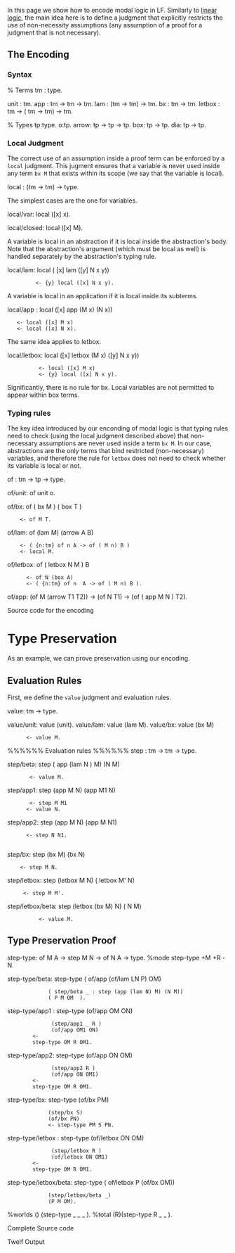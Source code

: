 In this page we show how to encode modal logic in LF. Similarly to [[linear logic]], the main idea here is to define a judgment that explicitly restricts the use of non-necessity assumptions (any assumption of a proof for a judgment that is not necessary). 

== The Encoding ==
=== Syntax ===
<twelf>
% Terms
tm : type.

unit : tm.
app : tm -> tm -> tm.
lam : (tm -> tm) -> tm.
bx : tm -> tm.
letbox : tm -> ( tm -> tm) -> tm.

% Types
tp:type.
o:tp.
arrow: tp -> tp -> tp.
box: tp -> tp.
dia: tp -> tp.

</twelf>

=== Local Judgment ===
The correct use of an assumption inside a proof term can be enforced by a <tt>local</tt> judgment. This jugment ensures that a variable is never used inside any term <tt> bx M </tt> that exists within its scope (we say that the variable is local). 

<twelf>
local : (tm -> tm) -> type.
</twelf>

The simplest cases are the one for variables.

<twelf>
local/var:  local ([x] x).
</twelf>

<twelf>
local/closed:  local ([x] M).
</twelf>


A variable is local in an abstraction if it is local inside the abstraction's body. Note that the abstraction's argument (which must be local as well) is handled separately by the abstraction's typing rule.   

<twelf>
local/lam: local ( [x] lam ([y] N x y))
      	  <- {y} local ([x] N x y).
</twelf>

A variable is local in an application if it is local inside its subterms.

<twelf>
local/app : local ([x] app (M x) (N x))
	<- local ([x] M x)
	<- local ([x] N x).
</twelf>

The same idea applies to letbox.

<twelf>
local/letbox: local ([x] letbox (M x) ([y] N x y))
       	   <- local ([x] M x)
           <- {y} local ([x] N x y).
</twelf>

Significantly, there is no rule for bx.  Local variables are not permitted to appear within box terms.

=== Typing rules ===
The key idea introduced by our enconding of modal logic is that typing rules need to check (using the local judgment described above) that non-necessary assumptions are never used inside a term <tt>bx M </tt>. In our case, abstractions are the only terms that bind restricted (non-necessary) variables, and therefore the rule for <tt>letbox</tt> does not need to check whether its variable is local or not. 


<twelf>
of : tm -> tp -> type. 

of/unit: of unit o.

of/bx:  of ( bx M ) ( box T ) 
	 <- of M T.

of/lam:  of (lam M) (arrow A  B) 
	 <- ( {n:tm} of n A -> of ( M n) B )
	 <- local M.

of/letbox: of ( letbox N M ) B 
	   <- of N (box A) 
	   <- ( {n:tm} of n  A -> of ( M n) B ). 

of/app: (of M (arrow T1  T2)) ->  (of N T1) -> (of ( app M N ) T2).
</twelf>

<twelflink>Source code for the encoding</twelflink>

= Type Preservation =
As an example, we can prove preservation using our encoding.

== Evaluation Rules ==
First, we define the <tt>value</tt> judgment and evaluation rules.

<twelf>
value: tm -> type.

value/unit: value (unit).
value/lam: value (lam M).
value/bx: value (bx M)
	   <- value M.


%%%%%% Evaluation rules %%%%%%
step : tm -> tm -> type.

step/beta: step ( app (lam N ) M) (N M)
	    <- value M.

step/app1: step (app M N) (app M1 N) 
	    <- step M M1
	   <- value N.

step/app2: step (app M N) (app M N1) 
       <- step N N1.
      

step/bx: step (bx M) (bx N) 
     <- step M N.

step/letbox: step (letbox M N) ( letbox M' N) 
	  <- step M M'.


step/letbox/beta: step (letbox (bx M) N) ( N M)
		   <- value M.

</twelf>

== Type Preservation Proof ==
<twelf>
step-type: of M A -> step M N -> of N A -> type.
%mode step-type +M +R -N.

step-type/beta: step-type  ( of/app (of/lam LN P) OM)
	 	      ( step/beta _ : step (app (lam N) M) (N M))
		      ( P M OM  ).





step-type/app1 : step-type (of/app OM ON)
	  	       (step/app1 _ R )
		       (of/app OM1 ON) 
		 <-
		 step-type OM R OM1. 


step-type/app2: step-type (of/app ON OM)
	  	       (step/app2 R )
		       (of/app ON OM1) 
		 <-
		 step-type OM R OM1. 


step-type/bx: step-type (of/bx PM)
	 	      (step/bx S)
		      (of/bx PN)
		      <- step-type PM S PN.

step-type/letbox : step-type (of/letbox ON OM)
	  	       (step/letbox R )
		       (of/letbox ON OM1) 
		 <-
		 step-type OM R OM1. 

step-type/letbox/beta: step-type ( of/letbox P (of/bx OM)) 
	 	      (step/letbox/beta _)
		      (P M OM).

%worlds ()  (step-type _ _ _ ).
%total (R)(step-type R   _ _ ).

</twelf>


<twelflink>Complete Source code</twelflink>

<twelflink check=true>Twelf Output</twelflink>